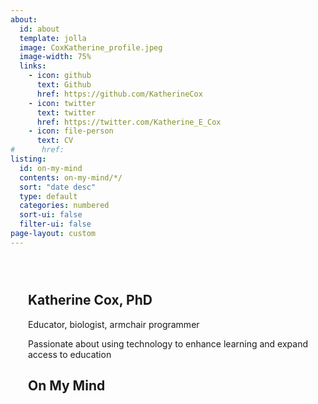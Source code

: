 ```yaml
---
about:
  id: about
  template: jolla
  image: CoxKatherine_profile.jpeg
  image-width: 75%
  links:
    - icon: github
      text: Github
      href: https://github.com/KatherineCox
    - icon: twitter
      text: twitter
      href: https://twitter.com/Katherine_E_Cox
    - icon: file-person
      text: CV
#      href: 
listing:
  id: on-my-mind
  contents: on-my-mind/*/
  sort: "date desc"
  type: default
  categories: numbered
  sort-ui: false
  filter-ui: false
page-layout: custom
---
```


::: {.grid style="column-gap: 0; padding: 2em;"}

::: {.g-col-12 .g-col-md-4}
::: {#about}
## Katherine Cox, PhD

Educator, biologist, armchair programmer

Passionate about using technology to enhance learning and expand access to education
:::
:::

::: {.g-col-12 .g-col-md-8 .g-col-xl-6}
## On My Mind

::: {#on-my-mind .mx-0}
:::

:::

::: {#quarto-margin-sidebar .g-col-12 .g-col-xl-2 .mx-xl-3 style="display: block;"}
:::

:::
